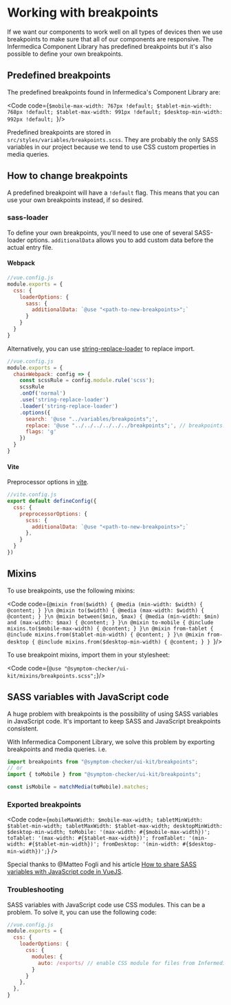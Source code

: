 
<Meta title="Getting Started/Development Guide/Working with breakpoints"/>

# Working with breakpoints
If we want our components to work well on all types of devices then we use breakpoints to make sure that all of our components are responsive.
The Infermedica Component Library has predefined breakpoints but it's also possible to define your own breakpoints.

<PageOutline/>

## Predefined breakpoints
The predefined breakpoints found in Infermedica's Component Library are:

<Code code={`$mobile-max-width: 767px !default;
$tablet-min-width: 768px !default;
$tablet-max-width: 991px !default;
$desktop-min-width: 992px !default;
`}/>

<Alert>
  <p>Predefined breakpoints are stored in <code>src/styles/variables/breakpoints.scss</code>.
  They are probably the only SASS variables in our project because we tend to use CSS custom properties in media queries.</p>
</Alert>

## How to change breakpoints
A predefined breakpoint will have a `!default` flag. This means that you can use your own breakpoints instead, if so desired.

### sass-loader
To define your own breakpoints, you'll need to use one of several SASS-loader options. `additionalData` allows you to add custom data before the actual entry file.

#### Webpack
```js
//vue.config.js
module.exports = {
  css: {
    loaderOptions: {
      sass: {
        additionalData: `@use "<path-to-new-breakpoints>";`
      }
    }
  }
}
```

Alternatively, you can use [string-replace-loader](https://www.npmjs.com/package/string-replace-loader) to replace import.

```js
//vue.config.js
module.exports = {
  chainWebpack: config => {
    const scssRule = config.module.rule('scss');
    scssRule
    .onOf('normal')
    .use('string-replace-loader')
    .loader('string-replace-loader')
    .options({
      search: '@use "../variables/breakpoints";',
      replace: '@use "../../../../../../breakpoints";', // breakpoints.scss in root directory
      flags: 'g'
    })
  }
}
```

#### Vite
Preprocessor options in [vite](https://vitejs.dev/config/#css-preprocessoroptions).

```js
//vite.config.js
export default defineConfig({
  css: {
    preprocessorOptions: {
      scss: {
        additionalData: `@use "<path-to-new-breakpoints>";`
      },
    }
  }
})
```

## Mixins
To use breakpoints, use the following mixins:

<Code code={`@mixin from($width) {
  @media (min-width: $width) {
    @content;
  }
}\n
@mixin to($width) {
  @media (max-width: $width) {
    @content;
  }
}\n
@mixin between($min, $max) {
  @media (min-width: $min) and (max-width: $max) {
    @content;
  }
}\n
@mixin to-mobile {
  @include mixins.to($mobile-max-width) {
    @content;
  }
}\n
@mixin from-tablet {
  @include mixins.from($tablet-min-width) {
    @content;
  }
}\n
@mixin from-desktop {
  @include mixins.from($desktop-min-width) {
    @content;
  }
}
`}/>

To use breakpoint mixins, import them in your stylesheet:

<Code code={`@use "@symptom-checker/ui-kit/mixins/breakpoints.scss";`}/>

## SASS variables with JavaScript code
A huge problem with breakpoints is the possibility of using SASS variables in JavaScript code.
It's important to keep SASS and JavaScript breakpoints consistent.

With Infermedica Component Library, we solve this problem by exporting breakpoints and media queries. i.e.

```js
import breakpoints from "@symptom-checker/ui-kit/breakpoints";
// or
import { toMobile } from "@symptom-checker/ui-kit/breakpoints";

const isMobile = matchMedia(toMobile).matches;
```

### Exported breakpoints

<Code code={`mobileMaxWidth: $mobile-max-width;
tabletMinWidth: $tablet-min-width;
tabletMaxWidth: $tablet-max-width;
desktopMinWidth: $desktop-min-width;
toMobile: '(max-width: #{$mobile-max-width})';
toTablet: '(max-width: #{$tablet-max-width})';
fromTablet: '(min-width: #{$tablet-min-width})';
fromDesktop: '(min-width: #{$desktop-min-width})';`} />

Special thanks to @Matteo Fogli and his article [How to share SASS variables with JavaScript code in VueJS](https://dev.to/pecus/how-to-share-sass-variables-with-javascript-code-in-vuejs-55p3).

### Troubleshooting
SASS variables with JavaScript code use CSS modules. This can be a problem. To solve it, you can use the following code:

```js
//vue.config.js
module.exports = {
  css: {
    loaderOptions: {
      css: {
        modules: {
          auto: /exports/ // enable CSS module for files from Infermedica Component Library exports directory
        }
      }
    },
  },
}
```

